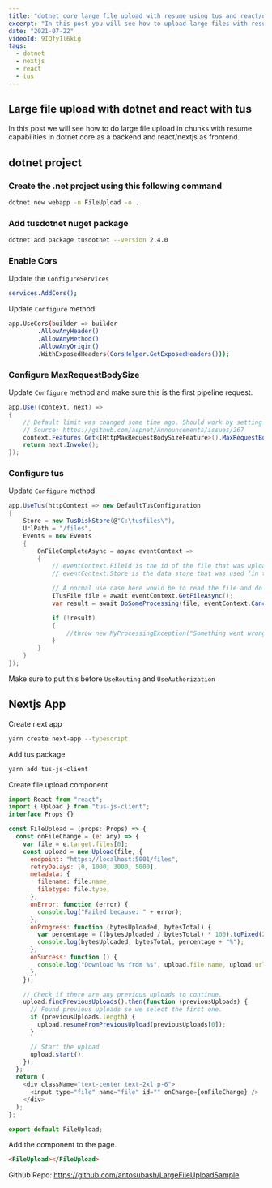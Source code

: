 ```yaml
---
title: "dotnet core large file upload with resume using tus and react/nextjs"
excerpt: "In this post you will see how to upload large files with resume using tus. We will use dotnet core for the backend and nextjs for the frontend"
date: "2021-07-22"
videoId: 9IQfy1l6kLg
tags:
  - dotnet
  - nextjs
  - react
  - tus
---
```

<YoutubeVideo videoId={props.videoId} />

<TOCInline toc={props.toc} asDisclosure />

## Large file upload with dotnet and react with tus

In this post we will see how to do large file upload in chunks with resume capabilities in dotnet core as a backend and react/nextjs as frontend.

## dotnet project

### Create the .net project using this following command

```bash
dotnet new webapp -n FileUpload -o .
```

### Add tusdotnet nuget package

```bash
dotnet add package tusdotnet --version 2.4.0
```

### Enable Cors

Update the `ConfigureServices`

```bash
services.AddCors();
```

Update `Configure` method

```bash
app.UseCors(builder => builder
        .AllowAnyHeader()
        .AllowAnyMethod()
        .AllowAnyOrigin()
        .WithExposedHeaders(CorsHelper.GetExposedHeaders()));
```

### Configure MaxRequestBodySize

Update `Configure` method and make sure this is the first pipeline request.

```cs
app.Use((context, next) =>
{
    // Default limit was changed some time ago. Should work by setting MaxRequestBodySize to null using ConfigureKestrel but this does not seem to work for IISExpress.
    // Source: https://github.com/aspnet/Announcements/issues/267
    context.Features.Get<IHttpMaxRequestBodySizeFeature>().MaxRequestBodySize = null;
    return next.Invoke();
});
```

### Configure tus

Update `Configure` method

```cs
app.UseTus(httpContext => new DefaultTusConfiguration
{
    Store = new TusDiskStore(@"C:\tusfiles\"),
    UrlPath = "/files",
    Events = new Events
    {
        OnFileCompleteAsync = async eventContext =>
        {
            // eventContext.FileId is the id of the file that was uploaded.
            // eventContext.Store is the data store that was used (in this case an instance of the TusDiskStore)

            // A normal use case here would be to read the file and do some processing on it.
            ITusFile file = await eventContext.GetFileAsync();
            var result = await DoSomeProcessing(file, eventContext.CancellationToken).ConfigureAwait(false);

            if (!result)
            {
                //throw new MyProcessingException("Something went wrong during processing");
            }
        }
    }
});
```

Make sure to put this before `UseRouting` and `UseAuthorization`

## Nextjs App

Create next app

```bash
yarn create next-app --typescript
```

Add tus package

```bash
yarn add tus-js-client
```

Create file upload component

```js
import React from "react";
import { Upload } from "tus-js-client";
interface Props {}

const FileUpload = (props: Props) => {
  const onFileChange = (e: any) => {
    var file = e.target.files[0];
    const upload = new Upload(file, {
      endpoint: "https://localhost:5001/files",
      retryDelays: [0, 1000, 3000, 5000],
      metadata: {
        filename: file.name,
        filetype: file.type,
      },
      onError: function (error) {
        console.log("Failed because: " + error);
      },
      onProgress: function (bytesUploaded, bytesTotal) {
        var percentage = ((bytesUploaded / bytesTotal) * 100).toFixed(2);
        console.log(bytesUploaded, bytesTotal, percentage + "%");
      },
      onSuccess: function () {
        console.log("Download %s from %s", upload.file.name, upload.url);
      },
    });

    // Check if there are any previous uploads to continue.
    upload.findPreviousUploads().then(function (previousUploads) {
      // Found previous uploads so we select the first one.
      if (previousUploads.length) {
        upload.resumeFromPreviousUpload(previousUploads[0]);
      }

      // Start the upload
      upload.start();
    });
  };
  return (
    <div className="text-center text-2xl p-6">
      <input type="file" name="file" id="" onChange={onFileChange} />
    </div>
  );
};

export default FileUpload;
```

Add the component to the page.

```html
<FileUpload></FileUpload>
```

Github Repo: https://github.com/antosubash/LargeFileUploadSample
